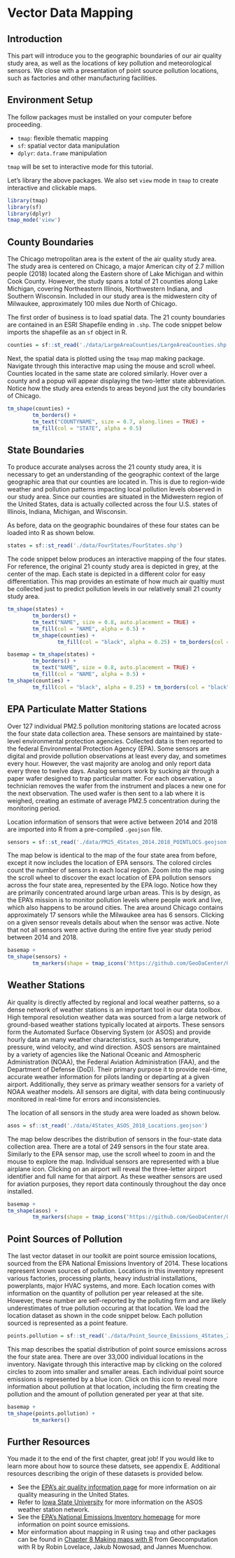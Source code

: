 # Vector Data Mapping

## Introduction

This part will introduce you to the geographic boundaries of our air quality study area, as well as the locations of key pollution and meteorological sensors. We close with a presentation of point source pollution locations, such as factories and other manufacturing facilities.

## Environment Setup

The follow packages must be installed on your computer before proceeding.

* `tmap`: flexible thematic mapping 
* `sf`: spatial vector data manipulation 
* `dplyr`: `data.frame` manipulation

`tmap` will be set to interactive mode for this tutorial.

Let's library the above packages. We also set `view` mode in `tmap` to create interactive and clickable maps.

```r
library(tmap)
library(sf)
library(dplyr)
tmap_mode('view')
```


## County Boundaries

The Chicago metropolitan area is the extent of the air quality study area. The study area is centered on Chicago, a major American city of 2.7 million people (2018) located along the Eastern shore of Lake Michigan and within Cook County. However, the study spans a total of 21 counties along Lake Michigan, covering Northeastern Illinois, Northwestern Indiana, and Southern Wisconsin. Included in our study area is the midwestern city of Milwaukee, approximately 100 miles due North of Chicago.

The first order of business is to load spatial data. The 21 county boundaries are contained in an ESRI Shapefile ending in `.shp`. The code snippet below imports the shapefile as an `sf` object in R.

```r
counties = sf::st_read('./data/LargeAreaCounties/LargeAreaCounties.shp')
```

Next, the spatial data is plotted using the `tmap` map making package. Navigate through this interactive map using the mouse and scroll wheel. Counties located in the same state are colored similarly. Hover over a county and a popup will appear displaying the two-letter state abbreviation. Notice how the study area extends to areas beyond just the city boundaries of Chicago. 

```r
tm_shape(counties) +
        tm_borders() +
        tm_text("COUNTYNAME", size = 0.7, along.lines = TRUE) +
        tm_fill(col = "STATE", alpha = 0.5)
```

## State Boundaries
To produce accurate analyses across the 21 county study area, it is necessary to get an understanding of the geographic context of the large geographic area that our counties are located in. This is due to region-wide weather and pollution patterns impacting local pollution levels observed in our study area. Since our counties are situated in the Midwestern region of the United States, data is actually collected across the four U.S. states of Illinois, Indiana, Michigan, and Wisconsin.

As before, data on the geographic boundaires of these four states can be loaded into R as shown below.

```r
states = sf::st_read('./data/FourStates/FourStates.shp')
```

The code snippet below produces an interactive mapping of the four states. For reference, the original 21 county study area is depicted in grey, at the center of the map. Each state is depicted in a different color for easy differentiation. This map provides an estimate of how much air qualtiy must be collected just to predict pollution levels in our relatively small 21 county study area.

```r
tm_shape(states) +
        tm_borders() +
        tm_text("NAME", size = 0.8, auto.placement = TRUE) +
        tm_fill(col = "NAME", alpha = 0.5) +
        tm_shape(counties) +
                tm_fill(col = "black", alpha = 0.25) + tm_borders(col = "black", alpha = 0.25)
```

```r
basemap = tm_shape(states) +
        tm_borders() +
        tm_text("NAME", size = 0.8, auto.placement = TRUE) +
        tm_fill(col = "NAME", alpha = 0.5) +
tm_shape(counties) +
        tm_fill(col = "black", alpha = 0.25) + tm_borders(col = "black", alpha = 0.25)
```


## EPA Particulate Matter Stations
Over 127 individual PM2.5 pollution monitoring stations are located across the four state data collection area. These sensors are maintained by state-level environmental protection agencies. Collected data is then reported to the federal Environmental Protection Agency (EPA). Some sensors are digital and provide pollution observations at least every day, and sometimes every hour. However, the vast majority are anolog and only report data every three to twelve days. Analog sensors work by sucking air through a paper wafer designed to trap particular matter. For each observation, a technician removes the wafer from the instrument and places a new one for the next observation. The used wafer is then sent to a lab where it is weighed, creating an estimate of average PM2.5 concentration during the monitoring period.

Location information of sensors that were active between 2014 and 2018 are imported into R from a pre-compiled `.geojson` file.

```r
sensors = sf::st_read('./data/PM25_4States_2014.2018_POINTLOCS.geojson') %>% dplyr::mutate(rec_duration = as.numeric(lastRec - firstRec))
```

The map below is identical to the map of the four state area from before, except it now includes the location of EPA sensors. The colored circles count the number of sensors in each local region. Zoom into the map using the scroll wheel to discover the exact location of EPA pollution sensors across the four state area, represented by the EPA logo. Notice how they are primarily concentrated around large urban areas. This is by design, as the EPA's mission is to monitor pollution levels where people work and live, which also happens to be around cities. The area around Chicago contains approximately 17 sensors while the Milwaukee area has 6 sensors. Clicking on a given sensor reveals details about when the sensor was active. Note that not all sensors were active during the entire five year study period between 2014 and 2018.

```r
basemap +
tm_shape(sensors) +
        tm_markers(shape = tmap_icons('https://github.com/GeoDaCenter/OpenAirQ-toolkit/blob/master/data/assets/EPA_logo.png?raw=true'))
```

## Weather Stations

Air quality is directly affected by regional and local weather patterns, so a dense network of weather stations is an important tool in our data toolbox. High temporal resolution weather data was sourced from a large network of ground-based weather stations typically located at airports. These sensors form the Automated Surface Observing System (or ASOS) and provide hourly data an many weather characteristics, such as temperature, pressure, wind velocity, and wind direction. ASOS sensors are maintained by a variety of agencies like the National Oceanic and Atmospheric Administration (NOAA), the Federal Aviation Administration (FAA), and the Department of Defense (DoD). Their primary purpose it to provide real-time, accurate weather information for pilots landing or departing at a given airport. Additionally, they serve as primary weather sensors for a variety of NOAA weather models. All sensors are digital, with data being continuously monitored in real-time for errors and inconsistencies.

The location of all sensors in the study area were loaded as shown below.

```r
asos = sf::st_read('./data/4States_ASOS_2018_Locations.geojson')
```

The map below describes the distribution of sensors in the four-state data collection area. There are a total of 249 sensors in the four state area. Similarly to the EPA sensor map, use the scroll wheel to zoom in and the mouse to explore the map. Individual sensors are represented with a blue airplane icon. Clicking on an airport will reveal the three-letter airport identifier and full name for that airport. As these weather sensors are used for aviation purposes, they report data continously throughout the day once installed. 

```r
basemap +
tm_shape(asos) +
        tm_markers(shape = tmap_icons('https://github.com/GeoDaCenter/OpenAirQ-toolkit/blob/master/data/assets/airport_icon.png?raw=true'))
```

## Point Sources of Pollution
The last vector dataset in our toolkit are point source emission locations, sourced from the EPA National Emissions Inventory of 2014. These locations represent known sources of pollution. Locations in this inventory represent various factories, processing plants, heavy industrial installations, powerplants, major HVAC systems, and more. Each location comes with information on the quantity of pollution per year released at the site. However, these number are self-reported by the polluting firm and are likely underestimates of true pollution occuring at that location. We load the location dataset as shown in the code snippet below. Each pollution sourced is represented as a point feature.

```r
points.pollution = sf::st_read('./data/Point_Source_Emissions_4States_2014.geojson')
```

This map describes the spatial distribution of point source emissions across the four state area. There are over 33,000 individual locations in the inventory. Navigate through this interactive map by clicking on the colored circles to zoom into smaller and smaller areas. Each individual point source emissions is represented by a blue icon. Click on this icon to reveal more information about pollution at that location, including the firm creating the pollution and the amount of pollution generated per year at that site.

```r
basemap +
tm_shape(points.pollution) +
        tm_markers()
```

## Further Resources {-}

You made it to the end of the first chapter, great job! If you would like to learn more about how to source these datsets, see appendix E. Additional resources describing the origin of these datasets is provided below. 

* See the [EPA's air quality information page](https://www.epa.gov/outdoor-air-quality-data/air-data-basic-information) for more information on air quality measuring in the United States.
* Refer to [Iowa State University](https://mesonet.agron.iastate.edu/ASOS/) for more information on the ASOS weather station network.
* See the [EPA's National Emissions Inventory homepage](https://www.epa.gov/air-emissions-inventories/2014-national-emissions-inventory-nei-data) for more information on point source emissions.
* Mor einformation about mapping in R using `tmap` and other packages can be found in [Chapter 8 Making maps with R](https://geocompr.robinlovelace.net/adv-map.html) from Geocomputation with R by Robin Lovelace, Jakub Nowosad, and Jannes Muenchow.
